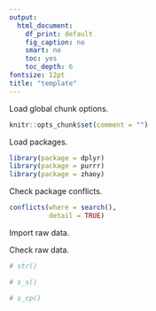 ```yaml
---
output:
  html_document:
    df_print: default
    fig_caption: no
    smart: no
    toc: yes
    toc_depth: 6
fontsize: 12pt
title: "template"
---
```


Load global chunk options.

```r
knitr::opts_chunk$set(comment = "")
```

Load packages.

```r
library(package = dplyr)
library(package = purrr)
library(package = zhaoy)
```

Check package conflicts.

```r
conflicts(where = search(),
          detail = TRUE)
```

Import raw data.

Check raw data.

```r
# str()

# s_s()

# s_cp()
```